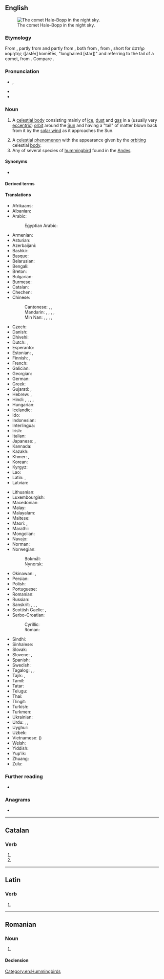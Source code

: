 {{also|Comet}}
==English==
[[Image:Comet-Hale-Bopp-29-03-1997 hires adj.jpg|thumb|right|The comet Hale–Bopp in the night sky.]]

===Etymology===
From {{inh|en|enm|comete}}, partly from {{inh|en|ang|comēta}} and partly from {{der|en|fro|comete}}, both from {{der|en|la|comētēs}}, from {{der|en|grc|κομήτης|t=longhaired}}, short for ἀστὴρ κομήτης ([astēr] komētēs, "longhaired [star])" and referring to the tail of a comet, from {{m|grc|κόμη|t=hair}}. Compare {{noncog|en|faxed star}}.

===Pronunciation===
* {{enPR|kŏm'ət}}, {{IPA|en|/ˈkɒmət/}}
* {{audio|en|en-us-comet.ogg|Audio (US)}}
* {{rhymes|en|ɒmɪt|s=2}}

===Noun===
{{en-noun}}

# {{lb|en|astronomy}} A [[celestial body]] consisting mainly of [[ice]], [[dust]] and [[gas]] in a (usually very [[eccentric]]) [[orbit]] around the [[Sun]] and having a "tail" of matter blown back from it by the [[solar wind]] as it approaches the Sun.
# A [[celestial]] [[phenomenon]] with the appearance given by the [[orbiting]] celestial [[body]].
# Any of several species of [[hummingbird]] found in the [[Andes]].

====Synonyms====
* {{l|en|faxed star}} {{q|rare|dialectal}}

====Derived terms====
{{der3|en
|cometary
|great comet
|Halley's Comet
|vomit comet
|periodic comet
|periodical comet
|{{vern|comet darner}} ({{taxlink|Aeshna longipes|species|ver=181229}})
|cometesimal
|cometlike
|cometology
|cometic
|cometography
|cometarium
|cometocentric
|comet-finder
|exocomet
|interstellar comet
|cometless
|Biela's Comet
|dead comet
|short-period comet
|nonperiodic comet
|parabolic comet
|cometoid}}

====Translations====
{{trans-top|a celestial body, generally with a tail}}
* Afrikaans: {{t+|af|komeet}}
* Albanian: {{t+|sq|kometë|f}}
* Arabic: {{t+|ar|مُذَنَّب|m}}
*: Egyptian Arabic: {{t|arz|مذنب|m|tr=muzanab|sc=Arab}}
* Armenian: {{t+|hy|գիսաստղ}}
* Asturian: {{t|ast|cometa|m}}
* Azerbaijani: {{t|az|kometa}}
* Bashkir: {{t|ba|комета|sc=Cyrl}}
* Basque: {{t+|eu|kometa}}
* Belarusian: {{t|be|каме́та|f|sc=Cyrl}}
* Bengali: {{t|bn|ধূমকেতু|sc=Beng}}
* Breton: {{t+|br|steredenn-lostek|f}}
* Bulgarian: {{t|bg|коме́та|f}}
* Burmese: {{t+|my|ကြယ်တံခွန်|sc=Mymr}}
* Catalan: {{t+|ca|cometa|m}}
* Chechen: {{t|ce|комета}}
* Chinese:
*: Cantonese: {{t|yue|彗星|tr=seoi6 sing1|sc=Hani}}, {{t|yue|掃把星|sc=Hani}}, {{t|yue|扫把星|tr=sou3 baa2 sing1|sc=Hani}}
*: Mandarin: {{t+|cmn|彗星|tr=huìxīng|sc=Hani}}, {{t+|cmn|掃帚星|sc=Hani}}, {{t+|cmn|扫帚星|tr=sǎozhǒuxīng|sc=Hani}}, {{t+|cmn|掃把星|sc=Hani}}, {{t+|cmn|扫把星|tr=sàobǎxīng|sc=Hani}}
*: Min Nan: {{t+|nan|長尾星|sc=Hani}}, {{t|nan|长尾星|tr=tn̂g-bóe-chheⁿ, tn̂g-bóe-chhiⁿ|sc=Hani}}, {{t+|nan|掃帚星|sc=Hani}}, {{t|nan|扫帚星|tr=sàu-chhiú-chheⁿ, sàu-chhiú-chhiⁿ|sc=Hani}}, {{t|nan|彗星|tr=hūi-chheⁿ, hūi-chhiⁿ, hūi-seng|sc=Hani}}
* Czech: {{t+|cs|kometa|f}}
* Danish: {{t+|da|komet|c}}
* Dhivehi: {{t|dv|ގިނިހިލަ|sc=Thaa}}
* Dutch: {{t+|nl|komeet|m}}, {{t+|nl|staartster|f}}
* Esperanto: {{t|eo|kometo}}
* Estonian: {{t+|et|komeet}}, {{t|et|sabatäht}} {{qualifier|colloquial}}
* Finnish: {{t+|fi|komeetta}} {{qualifier|scientific}}, {{t+|fi|pyrstötähti}} {{qualifier|old, colloquial}}
* French: {{t+|fr|comète|f}}
* Galician: {{t+|gl|cometa|m}}
* Georgian: {{t|ka|კომეტა}}
* German: {{t+|de|Komet|m}}
* Greek: {{t+|el|κομήτης|m}}
* Gujarati: {{t|gu|ધૂમકેતુ|sc=Gujr}}, {{t|gu|પૂંછડિયો તારો|m}}
* Hebrew: {{t|he|שָׁבִיט|tr=shavit|m}}, {{t+|he|כּוֹכַב שָׁבִיט|m|tr=kokháv shavít|sc=Hebr}}
* Hindi: {{t+|hi|धूमकेतु|sc=Deva}}, {{t|hi|केतुग्रह|m}}, {{t|hi|पुच्छल तारा|m}}, {{t+|hi|केतु|m}}, {{t+|hi|केतुतारा|m}}
* Hungarian: {{t+|hu|üstökös}}
* Icelandic: {{t+|is|halastjarna|f}}
* Ido: {{t+|io|kometo}}
* Indonesian: {{t+|id|komet}}
* Interlingua: {{t|ia|cometa}}
* Irish: {{t|ga|cóiméad}}
* Italian: {{t+|it|cometa|f}}
* Japanese: {{t+|ja|彗星|tr=すいせい, suisei}}, {{t|ja|箒星|tr=ほうきぼし, hōkiboshi}}
* Kannada: {{t+|kn|ಧೂಮಕೇತು|sc=Knda}}
* Kazakh: {{t|kk|комета|sc=Cyrl}}
* Khmer: {{t|km|ធូមកេតុ|tr=tʰuumeaʔkaet|sc=Khmr}}, {{t|km|ផ្កាយដុះកន្ទុយ}}
* Korean: {{t+|ko|혜성(彗星)}}
* Kyrgyz: {{t+|ky|комета|sc=Cyrl}}
* Lao: {{t+|lo|ດາວຫາງ}}
* Latin: {{t|la|comētēs|m}}, {{t|la|[[stella crītīna]]|f}}
* Latvian: {{t|lv|komēta|f}}
{{trans-mid}}
* Lithuanian: {{t+|lt|kometa|f}}
* Luxembourgish: {{t|lb|Koméit|m}}
* Macedonian: {{t|mk|коме́та|f|sc=Cyrl}}
* Malay: {{t|ms|komet}}
* Malayalam: {{t+|ml|ധൂമകേതു|sc=Mlym}}
* Maltese: {{t|mt|kometa|f}}
* Maori: {{t|mi|unahiroa}}, {{t|mi|whetūrere}}
* Marathi: {{t|mr|धूमकेतू|sc=Deva}}
* Mongolian: {{t|mn|сүүлт од|sc=Cyrl}}
* Navajo: {{t|nv|sǫʼtsoh jóhonaaʼéí yináalwołígíí}}
* Norman: {{t|nrf|conmète|f}}
* Norwegian:
*: Bokmål: {{t|no|komet|m}}
*: Nynorsk: {{t|nn|komet|m}}
* Okinawan: {{t|ryu|箒星|tr=ほーちぶし, hōchibushi}}, {{t|ryu|入り髪星|tr=いりがんぶし, iriganbushi}}
* Persian: {{t|fa|دنباله‌دار|tr=dombâle-dâr|sc=fa-Arab}}
* Polish: {{t+|pl|kometa|f}}
* Portuguese: {{t+|pt|cometa|m}}
* Romanian: {{t+|ro|cometă|f}}
* Russian: {{t+|ru|коме́та|f}}
* Sanskrit: {{t+|sa|धूमकेतु|m}}, {{t+|sa|केतुतारा|f}}, {{t+|sa|उपग्रह|m}}, {{t+|sa|केतु|m}}
* Scottish Gaelic: {{t|gd|reul-chearbach|f}}, {{t|gd|reul earballach|f}}
* Serbo-Croatian:
*: Cyrillic: {{t|sh|комета|f}}
*: Roman: {{t+|sh|kometa|f}}
* Sindhi: {{t|sd|پڇڙ تارو|alt=پُڇُڙُ تارو|tr=pučhurru tārow|m}}
* Sinhalese: {{t|si|වල්ගාතරු|sc=Sinh}}
* Slovak: {{t+|sk|kométa|f}}
* Slovene: {{t+|sl|komet|m}}, {{t+|sl|repatica|f}}
* Spanish: {{t+|es|cometa|m}}
* Swedish: {{t+|sv|komet|c}}
* Tagalog: {{t|tl|barikod}}, {{t|tl|kometa}}, {{t|tl|bandus}}
* Tajik: {{t|tg|комета|sc=Cyrl}}, {{t|tg|дунболадор|sc=Cyrl}}
* Tamil: {{t+|ta|வால்வெள்ளி|sc=Taml}}
* Tatar: {{t|tt|комета|sc=Cyrl}}
* Telugu: {{t+|te|తోకచుక్క}}
* Thai: {{t+|th|ดาวหาง}}
* Tlingit: {{t|tli|xoodzí}}
* Turkish: {{t+|tr|kuyruklu yıldız}}
* Turkmen: {{t|tk|kometa}}
* Ukrainian: {{t|uk|коме́та|f|sc=Cyrl}}
* Urdu: {{t|ur|کومٹ|tr=komeṭ|sc=ur-Arab}}, {{t|ur|دم دار تارا|tr=dum dār tārā|sc=ur-Arab}}, {{t|ur|دومکیت|tr=dūmkēt|sc=ur-Arab}}
* Uyghur: {{t+|ug|قۇيرۇقلۇق يۇلتۇز}}
* Uzbek: {{t+|uz|kometa}}
* Vietnamese: {{t+|vi|sao chổi}} ({{t|vi|𣋀𥶲|sc=Hani}})
* Welsh: {{t|cy|comed|f}}
* Yiddish: {{t|yi|קאָמעט|m|sc=Hebr}}
* Yup'ik: {{t|esu|agyuliq}}
* Zhuang: {{t|za|ndaundeiqsauqbaet}}
* Zulu: {{t-needed|zu}}
{{trans-bottom}}

===Further reading===
* {{pedia}}

===Anagrams===
* {{anagrams|en|a=cemot|Comte|comte}}

[[Category:en:Hummingbirds]]

----

==Catalan==

===Verb===
{{head|ca|verb form}}

# {{ca-verb form of|p=3|n=sg|t=pres|m=ind|cometre}}
# {{ca-verb form of|p=2|n=sg|m=impr|cometre}}

----

==Latin==

===Verb===
{{la-verb-form|cōmet}}

# {{inflection of|la|cōmō||3|s|futr|actv|indc}}

----

==Romanian==

===Noun===
{{ro-noun|n|comete}}

# {{alternative form of|ro|cometă}}

====Declension====
{{ro-noun-n}}